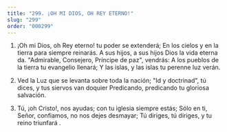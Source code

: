 ```yaml
---
title: "299. ¡OH MI DIOS, OH REY ETERNO!"
slug: "299"
order: "000299"
---
```


1. ¡Oh mi Dios, oh Rey eterno! tu poder se extenderá;
En los cielos y en la tierra para siempre reinarás. A sus hijos, a sus hijos Dios la vida eterna da.
"Admirable, Consejero, Príncipe de paz", vendrás: A los pueblos de la tierra tu evangelio llenará;
Y las islas, y las islas tu perenne luz verán.

2. Ved la Luz que se levanta sobre toda la nación; "Id y doctrinad", tú dices, y tus siervos van doquier
Predicando, predicando tu gloriosa salvación.

3. Tú, ¡oh Cristo!, nos ayudas; con tu iglesia siempre estás;
Sólo en ti, Señor, confiamos, no nos dejes desmayar;
Tú diriges, tú diriges, y tu reino triunfará .